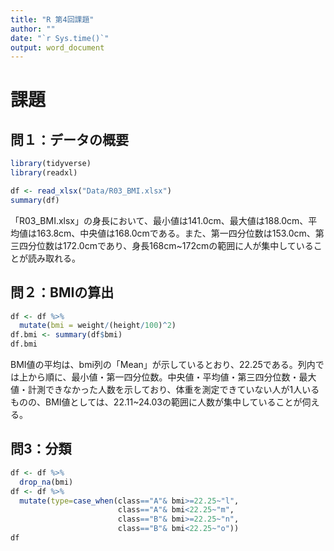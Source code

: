 ```yaml
---
title: "R 第4回課題"
author: ""
date: "`r Sys.time()`"
output: word_document
---
```

# 課題

## 問１：データの概要
```r
library(tidyverse)
library(readxl)

df <- read_xlsx("Data/R03_BMI.xlsx")
summary(df)
```

「R03_BMI.xlsx」の身長において、最小値は141.0cm、最大値は188.0cm、平均値は163.8cm、中央値は168.0cmである。また、第一四分位数は153.0cm、第三四分位数は172.0cmであり、身長168cm~172cmの範囲に人が集中していることが読み取れる。

## 問２：BMIの算出
```r
df <- df %>% 
  mutate(bmi = weight/(height/100)^2)
df.bmi <- summary(df$bmi)
df.bmi
```

BMI値の平均は、bmi列の「Mean」が示しているとおり、22.25である。列内では上から順に、最小値・第一四分位数。中央値・平均値・第三四分位数・最大値・計測できなかった人数を示しており、体重を測定できていない人が1人いるものの、BMI値としては、22.11~24.03の範囲に人数が集中していることが伺える。

## 問3：分類
```r
df <- df %>% 
  drop_na(bmi)
df <- df %>% 
  mutate(type=case_when(class=="A"& bmi>=22.25~"l",
                        class=="A"& bmi<22.25~"m",
                        class=="B"& bmi>=22.25~"n",
                        class=="B"& bmi<22.25~"o"))
df
```

